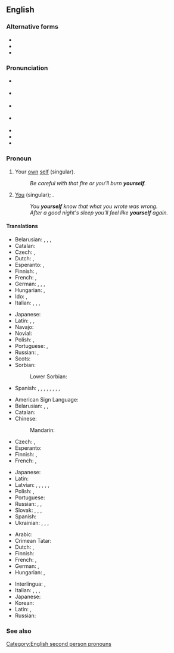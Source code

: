 {{also|Yourself}}
==English==

===Alternative forms===
* {{l|en|yerself}}
* {{l|en|yo'self}}
* {{l|en|yoself}}

===Pronunciation===
* {{a|RP|strong}} {{IPA|/jɔːˈsɛlf/|lang=en}}
* {{a|RP|strong}} {{IPA|/jəˈsɛlf/|lang=en}}
* {{a|GA|strong}} {{IPA|/jʊɹˈsɛlf/|lang=en}}
* {{a|GA|weak}} {{IPA|/jɚˈsɛlf/|lang=en}}
* {{hyph|your|self|lang=en}}
* {{rhymes|ɛlf|lang=en}}
* {{audio|en-us-yourself.ogg|Audio (US)|lang=en}}

===Pronoun===
{{en-pron|desc=referring to the person being spoken to, previously mentioned|the reflexive case of|you}}

# {{lb|en|reflexive}} Your [[own]] [[self]] (singular).
#: ''Be careful with that fire or you'll burn '''yourself'''.''
# [[you|You]] (singular); {{non-gloss definition|used emphatically, especially to indicate exclusiveness of the referent's participation in the predicate, i.e., that no one else is involved}}.
#: ''You '''yourself''' know that what you wrote was wrong.''
#: ''After a good night's sleep you'll feel like '''yourself''' again.''

====Translations====
{{trans-top|(reflexive) your own self}}
* Belarusian: {{t|be|сябе́|sc=Cyrl}} {{qualifier|accusative, genitive}}, {{t|be|[[сябе|сабе́]]|sc=Cyrl}} {{qualifier|dative, locative}}, {{t|be|[[сябе|сабо́й]]|sc=Cyrl}} {{qualifier|instrumental}}, {{t|be|-цца|tr=-cca|sc=Cyrl}} {{qualifier|verb ending}}
* Catalan: {{t+|ca|et}}
* Czech: {{t+|cs|se}}, {{t+|cs|sebe}}
* Dutch: {{t+|nl|jijzelf}} {{qualifier|informal}}, {{t+|nl|uzelf}} {{qualifier|formal}}
* Esperanto: {{t+|eo|vi}}, {{t+|eo|vin}}
* Finnish: {{qualifier|informal}} {{t+|fi|itsesi}}, {{qualifier|formal}} {{t+|fi|itsenne}}
* French: {{t+|fr|te}}, {{t+|fr|vous}}
* German: {{t+|de|dich}} {{qualifier|informal}}, {{t|de|dich selbst}} {{qualifier|informal}}, {{t+|de|sich}} {{qualifier|formal}}, {{t|de|sich selbst}} {{qualifier|formal}}
* Hungarian: {{t|hu|magad}}, {{t|hu|magadat}}
* Ido: {{t|io|tu ipsa}}, {{t|io|vu ipsa}}
* Italian: {{t|it|te stesso|m-s}}, {{t|it|te stessa|f-s}}, {{t|it|voi stessi|m-p}}, {{t|it|voi stesse|f-p}}
{{trans-mid}}
* Japanese: {{t+|ja|自身|tr=jishin}}
* Latin: {{t|la|tutemet}}, {{t|la|tute}}, {{t|la|vosmet|p}}
* Navajo: {{t|nv|tʼáá nihí}}
* Novial: {{t|nov|vu}}
* Polish: {{t+|pl|się}}, {{t+|pl|siebie}}
* Portuguese: {{t+|pt|te}}, {{t+|pt|se}}
* Russian: {{t+|ru|себя́}}, {{t+|ru|-ся}}
* Scots: {{t|sco|yersel}}
* Sorbian:
*: Lower Sorbian: {{t|dsb|se}}
* Spanish: {{t+|es|te}}, {{t+|es|ti}}, {{t+|es|se}}, {{t|es|ti mismo}} {{qualifier|tuteo, male}}, {{t|es|ti misma}} {{qualifier|tuteo, female}}, {{t|es|vos mismo}} {{qualifier|voseo, male}}, {{t|es|vos misma}} {{qualifier|voseo, female}}, {{t|es|usted mismo}} {{qualifier|formal, male}}, {{t|es|usted misma}} {{qualifier|formal, female}}
{{trans-bottom}}

{{trans-top|you, used emphatically}}
* American Sign Language: {{t|ase|A@Chesthigh SmallFrontandback}}
* Belarusian: {{t|be|[[ты]] [[сам]]|m|sc=Cyrl}}, {{t|be|[[ты]] [[сам|сама́]]|f|sc=Cyrl}}, {{qualifier|plural or formal}} {{t|be|[[вы]] [[сам|са́мі]]|sc=Cyrl}}
* Catalan: {{t+|ca|mateix}}
* Chinese:
*: Mandarin: {{t+|cmn|自己|tr=zìjǐ|sc=Hani}}
* Czech: {{t+|cs|sám}}, {{t+|cs|samotný}}
* Esperanto: {{t|eo|vi mem}}
* Finnish: {{qualifier|informal}} {{t|fi|[[sinä]] [[itse]]}}, {{qualifier|formal}} {{t|fi|[[te]] [[itse]]}}
* French: {{t+|fr|toi-même}}, {{t+|fr|vous-même}}
{{trans-mid}}
* Japanese: {{t+|ja|自分|tr=じぶん, jibun}}
* Latin: {{t|la|tute}}
* Latvian: {{t|lv|tu pats|m}}, {{t|lv|tu pati|f}}, {{qualifier|singular formal}} {{t|lv|jūs pats|m}}, {{t|lv|jūs pati|f}}, {{qualifier|plural informal or formal}} {{t|lv|jūs paši|m-p}}, {{t|lv|jūs pašas|f-p}}
* Polish: {{t+|pl|sam|m-pr}}, {{t+|pl|sama|f}}
* Portuguese: {{t|pt|[[você]]/[[tu]] [[mesmo]]|m}}
* Russian: {{t|ru|[[ты]] [[сам|са́м]]|m}}, {{t|ru|[[ты]] [[сам|сама́]]|f}}, {{qualifier|plural or formal}} {{t|ru|[[вы]] [[сам|са́ми]]}}
* Slovak: {{t|sk|ty sám|m}}, {{t|sk|ty sama|f}}, {{t|sk|vy sami}}, {{t|sk|vy same}}
* Spanish: {{t|es|[[tú]] [[mismo]]}}
* Ukrainian: {{t|uk|ти сам|m|sc=Cyrl}}, {{t|uk|ти сама́|f|sc=Cyrl}}, {{qualifier|plural or formal}} {{t|uk|ви сами́|sc=Cyrl}}, {{t|uk|ви самі́|sc=Cyrl}}
{{trans-bottom}}

{{checktrans-top}}
* Arabic: {{t-check|ar|نَفْسُك}}
* Crimean Tatar: {{t-check|crh|özüñ}}
* Dutch: {{t-check|nl|jezelf}}, {{t-check|nl|uzelf}}
* Finnish: {{t|fi|oma itse|alt=oma itsesi}}
* French: {{t-check|fr|toi-même}}, {{t-check|fr|vous-même}}
* German: {{t-check|de|du selbst}}, {{t-check|de|Sie selbst}}
* Hungarian: {{t+|hu|önmaga}}, {{t|hu|saját maga}}
{{trans-mid}}
* Interlingua: {{t-check|ia|te}}, {{t-check|ia|[[tu]] [[ipse]]}} {{attention|ia|2=was "[[tu]] [[ipse]]" - assumed sum-of-parts; if an idiom, remove the wikilinks to the individual words. see [[User:Kephir/gadgets/xte#Translation_fixing]]}}
* Italian: {{t|it|te stesso|m-s}}, {{t|it|te stessa|f-s}}, {{t|it|voi stessi|m-p}}, {{t|it|voi stesse|f-p}}
* Japanese: {{t|ja|本来の自分|tr=honrai no jibun}}
* Korean: {{t-check|ko|당신 자신|tr=dangsin jasin|sc=Kore}}
* Latin: {{t|la|tute}}, {{t|la|vosmet|p}}
* Russian: {{t-check|ru|себя́}}<!-- was "[[себя]] in different forms"; yeah... -->
{{trans-bottom}}

===See also===
{{English personal pronouns}}

[[Category:English second person pronouns]]